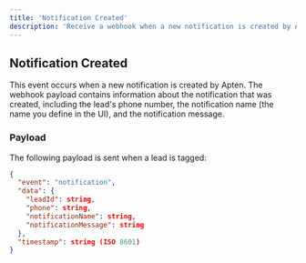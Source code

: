 ```yaml
---
title: 'Notification Created'
description: 'Receive a webhook when a new notification is created by Apten'
---
```


## Notification Created

This event occurs when a new notification is created by Apten. The webhook payload contains
information about the notification that was created, including the lead's phone number, the
notification name (the name you define in the UI), and the notification message.

### Payload

The following payload is sent when a lead is tagged:

```json
{
  "event": "notification",
  "data": {
    "leadId": string,
    "phone": string,
    "notificationName": string,
    "notificationMessage": string
  },
  "timestamp": string (ISO 8601)
}
```
